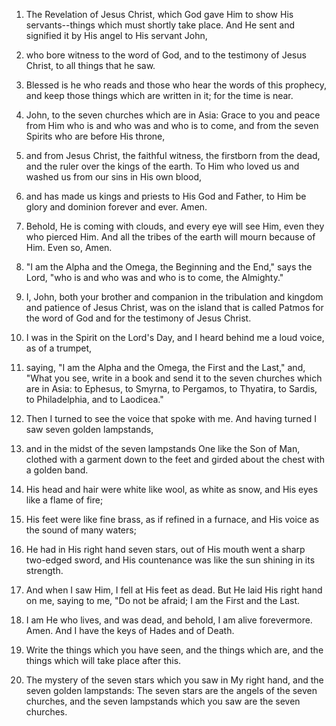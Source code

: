 
1. The Revelation of Jesus Christ, which God gave Him to show His servants--things which must shortly take place. And He sent and signified it by His angel to His servant John,

2. who bore witness to the word of God, and to the testimony of Jesus Christ, to all things that he saw.

3. Blessed is he who reads and those who hear the words of this prophecy, and keep those things which are written in it; for the time is near.

4. John, to the seven churches which are in Asia: Grace to you and peace from Him who is and who was and who is to come, and from the seven Spirits who are before His throne,

5. and from Jesus Christ, the faithful witness, the firstborn from the dead, and the ruler over the kings of the earth. To Him who loved us and washed us from our sins in His own blood,

6. and has made us kings and priests to His God and Father, to Him be glory and dominion forever and ever. Amen.

7. Behold, He is coming with clouds, and every eye will see Him, even they who pierced Him. And all the tribes of the earth will mourn because of Him. Even so, Amen.

8. "I am the Alpha and the Omega, the Beginning and the End," says the Lord, "who is and who was and who is to come, the Almighty."

9. I, John, both your brother and companion in the tribulation and kingdom and patience of Jesus Christ, was on the island that is called Patmos for the word of God and for the testimony of Jesus Christ.

10. I was in the Spirit on the Lord's Day, and I heard behind me a loud voice, as of a trumpet,

11. saying, "I am the Alpha and the Omega, the First and the Last," and, "What you see, write in a book and send it to the seven churches which are in Asia: to Ephesus, to Smyrna, to Pergamos, to Thyatira, to Sardis, to Philadelphia, and to Laodicea."

12. Then I turned to see the voice that spoke with me. And having turned I saw seven golden lampstands,

13. and in the midst of the seven lampstands One like the Son of Man, clothed with a garment down to the feet and girded about the chest with a golden band.

14. His head and hair were white like wool, as white as snow, and His eyes like a flame of fire;

15. His feet were like fine brass, as if refined in a furnace, and His voice as the sound of many waters;

16. He had in His right hand seven stars, out of His mouth went a sharp two-edged sword, and His countenance was like the sun shining in its strength.

17. And when I saw Him, I fell at His feet as dead. But He laid His right hand on me, saying to me, "Do not be afraid; I am the First and the Last.

18. I am He who lives, and was dead, and behold, I am alive forevermore. Amen. And I have the keys of Hades and of Death.

19. Write the things which you have seen, and the things which are, and the things which will take place after this.

20. The mystery of the seven stars which you saw in My right hand, and the seven golden lampstands: The seven stars are the angels of the seven churches, and the seven lampstands which you saw are the seven churches.


